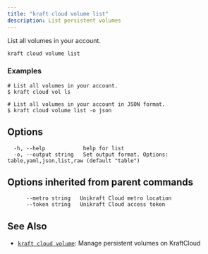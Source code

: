 ```yaml
---
title: "kraft cloud volume list"
description: List persistent volumes
---
```


List all volumes in your account.


```
kraft cloud volume list
```

### Examples

```
# List all volumes in your account.
$ kraft cloud vol ls

# List all volumes in your account in JSON format.
$ kraft cloud volume list -o json

```

## Options

```
  -h, --help            help for list
  -o, --output string   Set output format. Options: table,yaml,json,list,raw (default "table")
```

## Options inherited from parent commands

```
      --metro string   Unikraft Cloud metro location
      --token string   Unikraft Cloud access token
```

## See Also

* [`kraft cloud volume`](/docs/cli/reference/kraft/cloud/volume): Manage persistent volumes on KraftCloud

